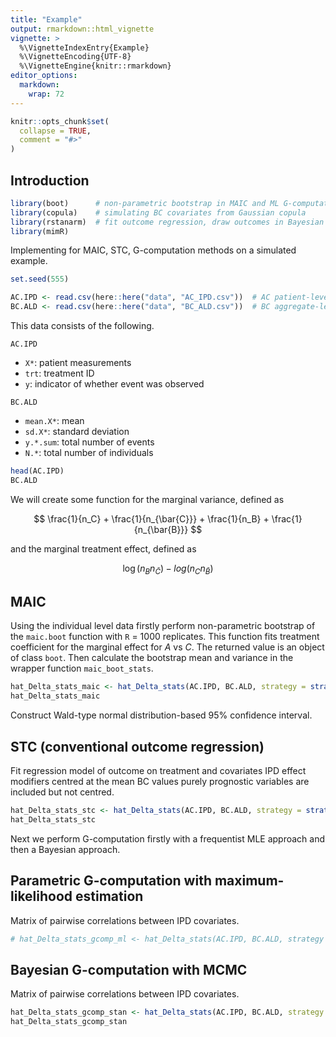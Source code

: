 ```yaml
---
title: "Example"
output: rmarkdown::html_vignette
vignette: >
  %\VignetteIndexEntry{Example}
  %\VignetteEncoding{UTF-8}
  %\VignetteEngine{knitr::rmarkdown}
editor_options: 
  markdown: 
    wrap: 72
---
```


```r
knitr::opts_chunk$set(
  collapse = TRUE,
  comment = "#>"
)
```

## Introduction

```r
library(boot)      # non-parametric bootstrap in MAIC and ML G-computation
library(copula)    # simulating BC covariates from Gaussian copula
library(rstanarm)  # fit outcome regression, draw outcomes in Bayesian G-computation
library(mimR)
```

Implementing for MAIC, STC, G-computation methods on a simulated example.

```r
set.seed(555)

AC.IPD <- read.csv(here::here("data", "AC_IPD.csv"))  # AC patient-level data
BC.ALD <- read.csv(here::here("data", "BC_ALD.csv"))  # BC aggregate-level data
```

This data consists of the following.

`AC.IPD`

-   `X*`: patient measurements
-   `trt`: treatment ID
-   `y`: indicator of whether event was observed

`BC.ALD`

-   `mean.X*`: mean
-   `sd.X*`: standard deviation
-   `y.*.sum`: total number of events
-   `N.*`: total number of individuals

```r
head(AC.IPD)
BC.ALD
```

We will create some function for the marginal variance, defined as

$$
\frac{1}{n_C} + \frac{1}{n_{\bar{C}}} + \frac{1}{n_B} + \frac{1}{n_{\bar{B}}}
$$

and the marginal treatment effect, defined as

$$
\log(n_B n_{\bar{C}}) - log(n_C n_{\bar{B}})
$$


## MAIC

Using the individual level data firstly perform non-parametric bootstrap
of the `maic.boot` function with `R` = 1000 replicates. This function
fits treatment coefficient for the marginal effect for $A$ vs $C$.
The returned value is an object of class `boot`. Then calculate the bootstrap mean and variance
in the wrapper function `maic_boot_stats`.

```r
hat_Delta_stats_maic <- hat_Delta_stats(AC.IPD, BC.ALD, strategy = strategy_maic())
hat_Delta_stats_maic
```

Construct Wald-type normal distribution-based 95\% confidence interval.

## STC (conventional outcome regression)

Fit regression model of outcome on treatment and covariates
IPD effect modifiers centred at the mean BC values
purely prognostic variables are included but not centred.

```r
hat_Delta_stats_stc <- hat_Delta_stats(AC.IPD, BC.ALD, strategy = strategy_stc())
hat_Delta_stats_stc
```

Next we perform G-computation firstly with a frequentist MLE approach and then a Bayesian approach.

## Parametric G-computation with maximum-likelihood estimation 

Matrix of pairwise correlations between IPD covariates.

```r
# hat_Delta_stats_gcomp_ml <- hat_Delta_stats(AC.IPD, BC.ALD, strategy = strategy_gcomp_ml())
```


## Bayesian G-computation with MCMC 

Matrix of pairwise correlations between IPD covariates.

```r
hat_Delta_stats_gcomp_stan <- hat_Delta_stats(AC.IPD, BC.ALD, strategy = strategy_gcomp_stan())
hat_Delta_stats_gcomp_stan
```

